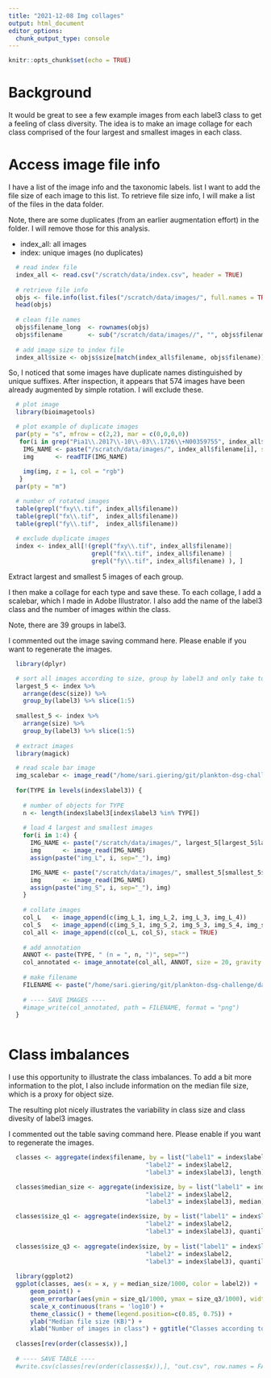 ```yaml
---
title: "2021-12-08 Img collages"
output: html_document
editor_options: 
  chunk_output_type: console
---
```


```r
knitr::opts_chunk$set(echo = TRUE)
```

# Background
It would be great to see a few example images from each label3 class to get a feeling of class diversity. The idea is to make an image collage for each class comprised of the four largest and smallest images in each class.

# Access image file info
I have a list of the image info and the taxonomic labels. list I want to add the file size of each image to this list. To retrieve file size info, I will make a list of the files in the data folder.

Note, there are some duplicates (from an earlier augmentation effort) in the folder. I will remove those for this analysis.

  - index_all: all images
  - index: unique images (no duplicates)

```r
  # read index file
  index_all <- read.csv("/scratch/data/index.csv", header = TRUE)
  
  # retrieve file info
  objs <- file.info(list.files("/scratch/data/images/", full.names = TRUE))
  head(objs)
  
  # clean file names
  objs$filename_long  <- rownames(objs)
  objs$filename       <- sub("/scratch/data/images//", "", objs$filename_long)
  
  # add image size to index file
  index_all$size <- objs$size[match(index_all$filename, objs$filename)]
```

So, I noticed that some images have duplicate names distinguished by unique suffixes. After inspection, it appears that 574 images have been already augmented by simple rotation. I will exclude these.

```r
  # plot image
  library(bioimagetools)

  # plot example of duplicate images
  par(pty = "s", mfrow = c(2,2), mar = c(0,0,0,0))
   for(i in grep("Pia1\\.2017\\-10\\-03\\.1726\\+N00359755", index_all$filename)) {
    IMG_NAME <- paste("/scratch/data/images/", index_all$filename[i], sep="")
    img      <- readTIF(IMG_NAME)
  
    img(img, z = 1, col = "rgb")
   }
  par(pty = "m")

  # number of rotated images
  table(grepl("fxy\\.tif", index_all$filename))
  table(grepl("fx\\.tif",  index_all$filename))
  table(grepl("fy\\.tif",  index_all$filename))
  
  # exclude duplicate images
  index <- index_all[!(grepl("fxy\\.tif", index_all$filename)| 
                       grepl("fx\\.tif", index_all$filename) |
                       grepl("fy\\.tif", index_all$filename) ), ]
```

Extract largest and smallest 5 images of each group.

I then make a collage for each type and save these. To each collage, I add a scalebar, which I made in Adobe Illustrator. I also add the name of the label3 class and the number of images within the class.

Note, there are 39 groups in label3.

I commented out the image saving command here. Please enable if you want to regenerate the images.

```r
  library(dplyr)

  # sort all images according to size, group by label3 and only take top 5 each.
  largest_5 <- index %>%
    arrange(desc(size)) %>%
    group_by(label3) %>% slice(1:5)
  
  smallest_5 <- index %>%
    arrange(size) %>%
    group_by(label3) %>% slice(1:5)
    
  # extract images
  library(magick)

  # read scale bar image
  img_scalebar <- image_read("/home/sari.giering/git/plankton-dsg-challenge/data/collages/scalebar_100px.tif")[1]
  
  for(TYPE in levels(index$label3)) {
    
    # number of objects for TYPE
    n <- length(index$label3[index$label3 %in% TYPE])
    
    # load 4 largest and smallest images
    for(i in 1:4) {
      IMG_NAME <- paste("/scratch/data/images/", largest_5[largest_5$label3 %in% TYPE, ]$filename[i], sep="")
      img      <- image_read(IMG_NAME)
      assign(paste("img_L", i, sep="_"), img)

      IMG_NAME <- paste("/scratch/data/images/", smallest_5[smallest_5$label3 %in% TYPE, ]$filename[i], sep="")
      img      <- image_read(IMG_NAME)
      assign(paste("img_S", i, sep="_"), img)
    }
    
    # collate images
    col_L   <- image_append(c(img_L_1, img_L_2, img_L_3, img_L_4))
    col_S   <- image_append(c(img_S_1, img_S_2, img_S_3, img_S_4, img_scalebar))
    col_all <- image_append(c(col_L, col_S), stack = TRUE)
    
    # add annotation
    ANNOT <- paste(TYPE, " (n = ", n, ")", sep="")
    col_annotated <- image_annotate(col_all, ANNOT, size = 20, gravity = "northwest")
    
    # make filename
    FILENAME <- paste("/home/sari.giering/git/plankton-dsg-challenge/data/collages/collage_", TYPE,  "_n", n, ".png", sep = "")
    
    # ---- SAVE IMAGES ----
    #image_write(col_annotated, path = FILENAME, format = "png")
  }
   
```

# Class imbalances

I use this opportunity to illustrate the class imbalances. To add a bit more information to the plot, I also include information on the median file size, which is a proxy for object size.

The resulting plot nicely illustrates the variability in class size and class divesity of label3 images.

I commented out the table saving command here. Please enable if you want to regenerate the images.

```r
  classes <- aggregate(index$filename, by = list("label1" = index$label1,
                                      "label2" = index$label2,
                                      "label3" = index$label3), length)

  classes$median_size <- aggregate(index$size, by = list("label1" = index$label1,
                                      "label2" = index$label2,
                                      "label3" = index$label3), median)$x

  classes$size_q1 <- aggregate(index$size, by = list("label1" = index$label1,
                                      "label2" = index$label2,
                                      "label3" = index$label3), quantile, probs = 0.25)$x
  
  classes$size_q3 <- aggregate(index$size, by = list("label1" = index$label1,
                                      "label2" = index$label2,
                                      "label3" = index$label3), quantile, probs = 0.75)$x
  
  library(ggplot2)
  ggplot(classes, aes(x = x, y = median_size/1000, color = label2)) +
      geom_point() +
      geom_errorbar(aes(ymin = size_q1/1000, ymax = size_q3/1000), width = 0.2) +
      scale_x_continuous(trans = 'log10') +
      theme_classic() + theme(legend.position=c(0.85, 0.75)) +
      ylab("Median file size (KB)") +
      xlab("Number of images in class") + ggtitle("Classes according to label3")
  
  classes[rev(order(classes$x)),]
  
  # ---- SAVE TABLE ----
  #write.csv(classes[rev(order(classes$x)),], "out.csv", row.names = FALSE)
```